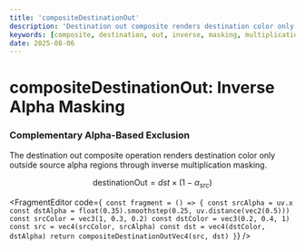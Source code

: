 ```yaml
---
title: 'compositeDestinationOut'
description: 'Destination out composite renders destination color only outside source alpha boundaries through inverse masking multiplication'
keywords: [composite, destination, out, inverse, masking, multiplication]
date: 2025-08-06
---
```



# compositeDestinationOut: Inverse Alpha Masking

### Complementary Alpha-Based Exclusion

The destination out composite operation renders destination color only outside source alpha regions through inverse multiplication masking.

$$
\text{destinationOut} = dst \times (1 - \alpha_{src})
$$

<FragmentEditor
        code={`
const fragment = () => {
        const srcAlpha = uv.x
        const dstAlpha = float(0.35).smoothstep(0.25, uv.distance(vec2(0.5)))
        const srcColor = vec3(1, 0.3, 0.2)
        const dstColor = vec3(0.2, 0.4, 1)
        const src = vec4(srcColor, srcAlpha)
        const dst = vec4(dstColor, dstAlpha)
        return compositeDestinationOutVec4(src, dst)
}`}
/>
